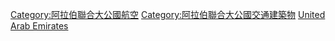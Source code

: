 {{noteTA
|G1=國家
}}
{{Commonscat|Airports in the United Arab Emirates}}
{{Portal|航空}}

[[Category:阿拉伯聯合大公國航空|Category:阿拉伯聯合大公國航空]]
[[Category:阿拉伯聯合大公國交通建築物|Category:阿拉伯聯合大公國交通建築物]]
[[Category:亞洲各國機場|United Arab Emirates]]